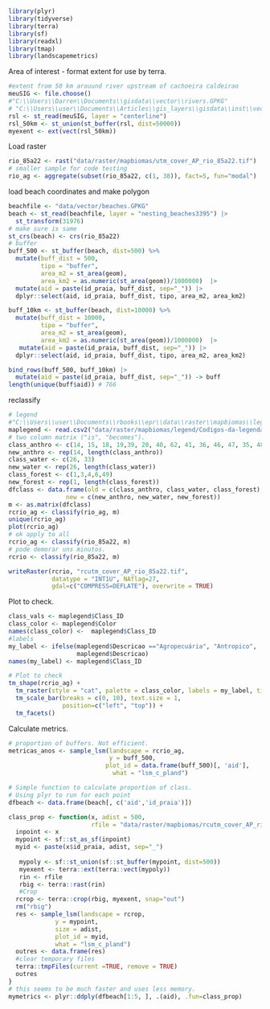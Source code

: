 
# 


```r
library(plyr)
library(tidyverse)
library(terra)
library(sf)
library(readxl)
library(tmap)
library(landscapemetrics)
```


Area of interest - format extent for use by terra.
```r
#extent from 50 km arouund river upstream of cachoeira caldeirao
meuSIG <- file.choose()
#"C:\\Users\\Darren\\Documents\\gisdata\\vector\\rivers.GPKG"
# "C:\\Users\\user\\Documents\\Articles\\gis_layers\\gisdata\\inst\\vector\\rivers.gpkg"
rsl <- st_read(meuSIG, layer = "centerline")
rsl_50km <- st_union(st_buffer(rsl, dist=50000))
myexent <- ext(vect(rsl_50km)) 
```


Load raster
```r
rio_85a22 <- rast("data/raster/mapbiomas/utm_cover_AP_rio_85a22.tif")
# smaller sample for code testing
rio_ag <- aggregate(subset(rio_85a22, c(1, 38)), fact=5, fun="modal")


```

load beach coordinates and make polygon
```r
beachfile <- "data/vector/beaches.GPKG"
beach <- st_read(beachfile, layer = "nesting_beaches3395") |> 
  st_transform(31976)
# make sure is same
st_crs(beach) <- crs(rio_85a22)
# buffer
buff_500 <- st_buffer(beach, dist=500) %>% 
  mutate(buff_dist = 500, 
         tipo = "buffer", 
         area_m2 = st_area(geom), 
         area_km2 = as.numeric(st_area(geom))/1000000)  |>
  mutate(aid = paste(id_praia, buff_dist, sep="_")) |>
  dplyr::select(aid, id_praia, buff_dist, tipo, area_m2, area_km2)

buff_10km <- st_buffer(beach, dist=10000) %>% 
  mutate(buff_dist = 10000, 
         tipo = "buffer", 
         area_m2 = st_area(geom), 
         area_km2 = as.numeric(st_area(geom))/1000000)  |> 
   mutate(aid = paste(id_praia, buff_dist, sep="_")) |>
  dplyr::select(aid, id_praia, buff_dist, tipo, area_m2, area_km2)

bind_rows(buff_500, buff_10km) |> 
  mutate(aid = paste(id_praia, buff_dist, sep="_")) -> buff
length(unique(buff$aid)) # 766
```

reclassify 
```r
# legend 
#"C:\\Users\\user\\Documents\\rbooks\\epr\\data\\raster\\mapbiomas\\legend\\Codigos-da-legenda-colecao-8.csv"
maplegend <- read.csv2("data/raster/mapbiomas/legend/Codigos-da-legenda-colecao-8.csv")
# two column matrix ("is", "becomes").
class_anthro <- c(14, 15, 18, 19,39, 20, 40, 62, 41, 36, 46, 47, 35, 48, 9, 21,24,30, 31)
new_anthro <- rep(14, length(class_anthro))
class_water <- c(26, 33)
new_water <- rep(26, length(class_water))
class_forest <- c(1,3,4,6,49)
new_forest <- rep(1, length(class_forest))
dfclass <- data.frame(old = c(class_anthro, class_water, class_forest), 
                new = c(new_anthro, new_water, new_forest))
m <- as.matrix(dfclass)
rcrio_ag <- classify(rio_ag, m)
unique(rcrio_ag)
plot(rcrio_ag)
# ok apply to all
rcrio_ag <- classify(rio_85a22, m)
# pode demorar uns minutos.
rcrio <- classify(rio_85a22, m)

writeRaster(rcrio, "rcutm_cover_AP_rio_85a22.tif", 
            datatype = "INT1U", NAflag=27, 
            gdal=c("COMPRESS=DEFLATE"), overwrite = TRUE)
```


Plot to check.
```r
class_vals <- maplegend$Class_ID
class_color <- maplegend$Color
names(class_color) <-  maplegend$Class_ID
#labels
my_label <- ifelse(maplegend$Descricao =="Agropecuária", "Antropico", 
                   maplegend$Descricao)
names(my_label) <- maplegend$Class_ID

# Plot to check
tm_shape(rcrio_ag) +
  tm_raster(style = "cat", palette = class_color, labels = my_label, title="") + 
  tm_scale_bar(breaks = c(0, 10), text.size = 1, 
               position=c("left", "top")) +
  tm_facets()

```

Calculate metrics.
```r
# proportion of buffers. Not efficient.
metricas_anos <- sample_lsm(landscape = rcrio_ag, 
                            y = buff_500,
                           plot_id = data.frame(buff_500)[, 'aid'],
                             what = "lsm_c_pland")

# Simple function to calculate proportion of class.
# Using plyr to run for each point
dfbeach <- data.frame(beach[, c('aid','id_praia')])

class_prop <- function(x, adist = 500, 
                       rfile = "data/raster/mapbiomas/rcutm_cover_AP_rio_85a22.tif"){
  inpoint <- x
  mypoint <- sf::st_as_sf(inpoint)
  myid <- paste(x$id_praia, adist, sep="_")
  
   mypoly <- sf::st_union(sf::st_buffer(mypoint, dist=500)) 
   myexent <- terra::ext(terra::vect(mypoly)) 
   rin <- rfile
   rbig <- terra::rast(rin)
   #Crop
  rcrop <- terra::crop(rbig, myexent, snap="out")
  rm("rbig") 
  res <- sample_lsm(landscape = rcrop, 
             y = mypoint, 
             size = adist, 
             plot_id = myid, 
             what = "lsm_c_pland")
  outres <- data.frame(res)
  #clear temporary files
  terra::tmpFiles(current =TRUE, remove = TRUE) 
  outres
}
# this seems to be much faster and uses less memory.
mymetrics <- plyr::ddply(dfbeach[1:5, ], .(aid), .fun=class_prop)


```

